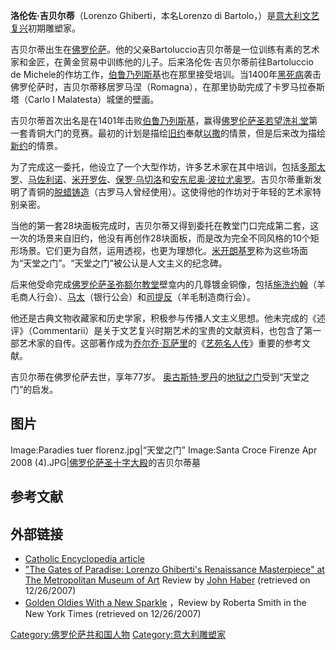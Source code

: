 {{Infobox Artist
| bgcolour      = 
| name          = 洛伦佐·吉贝尔蒂 
| image         = Ghiberti.png|thumb|
| imagesize     = 180px
| caption       = 天堂之门上的洛伦佐·吉贝尔蒂頭像
| birthname     = Lorenzo di Bartolo
| date_of_birth  = 1378年 
| place_of_birth      = [[佛罗伦萨|佛罗伦萨]]
| date_of_death = 1455年12月1日
| place_of_death    = 佛罗伦萨
| nationality   =  意大利
| field         = [[雕塑|雕塑]]
| movement      = [[文艺复兴|文艺复兴]]
| works         = [[佛罗伦萨圣若望洗礼堂|佛罗伦萨圣若望洗礼堂]]天堂之门
}} 
'''洛伦佐·吉贝尔蒂'''（Lorenzo Ghiberti，本名Lorenzo di Bartolo，{{bd|1378年||1455年|12月1日}}）是[[意大利|意大利]][[文艺复兴|文艺复兴]]初期雕塑家。

吉贝尔蒂出生在[[佛罗伦萨|佛罗伦萨]]。他的父亲Bartoluccio吉贝尔蒂是一位训练有素的艺术家和金匠，在黄金贸易中训练他的儿子。后来洛伦佐·吉贝尔蒂前往Bartoluccio de Michele的作坊工作，[[伯鲁乃列斯基|伯鲁乃列斯基]]也在那里接受培训。当1400年[[黑死病|黑死病]]袭击佛罗伦萨时，吉贝尔蒂移居罗马涅（Romagna），在那里协助完成了卡罗马拉泰斯塔（Carlo I Malatesta）城堡的壁画。

吉贝尔蒂首次出名是在1401年击败[[伯鲁乃列斯基|伯鲁乃列斯基]]，赢得[[佛罗伦萨圣若望洗礼堂|佛罗伦萨圣若望洗礼堂]]第一套青铜大门的竞赛。最初的计划是描绘[[旧约|旧约]]奉献[[以撒|以撒]]的情景，但是后来改为描绘[[新约|新约]]的情景。

为了完成这一委托，他设立了一个大型作坊，许多艺术家在其中培训，包括[[多那太罗|多那太罗]]、[[马佐利诺|马佐利诺]]、[[米开罗佐|米开罗佐]]、[[保罗·乌切洛|保罗·乌切洛]]和[[安东尼奥·波拉尤奥罗|安东尼奥·波拉尤奥罗]]。吉贝尔蒂重新发明了青铜的[[脱蜡铸造|脱蜡铸造]]（古罗马人曾经使用）。这使得他的作坊对于年轻的艺术家特别亲密。

当他的第一套28块面板完成时，吉贝尔蒂又得到委托在教堂门口完成第二套，这一次的场景来自旧约，他没有再创作28块面板，而是改为完全不同风格的10个矩形场景。它们更为自然，运用透视，也更为理想化。[[米开朗基罗|米开朗基罗]]称为这些场面为“天堂之门”。“天堂之门”被公认是人文主义的纪念碑。

后来他受命完成[[佛罗伦萨圣弥额尔教堂|佛罗伦萨圣弥额尔教堂]]壁龛内的几尊镀金铜像，包括[[施洗约翰|施洗约翰]]（羊毛商人行会）、[[马太|马太]]（银行公会）和[[司提反|司提反]]（羊毛制造商行会）。

他还是古典文物收藏家和历史学家，积极参与传播人文主义思想。他未完成的《述评》（Commentarii）是关于文艺复兴时期艺术的宝贵的文献资料，也包含了第一部艺术家的自传。这部著作成为[[乔尔乔·瓦萨里|乔尔乔·瓦萨里]]的《[[艺苑名人传|艺苑名人传]]》重要的参考文献。

吉贝尔蒂在佛罗伦萨去世，享年77岁。
[[奥古斯特·罗丹|奥古斯特·罗丹]]的[[地狱之门|地狱之门]]受到“天堂之门”的启发。

==图片==
<gallery>
Image:Paradies tuer florenz.jpg|“天堂之门”
Image:Santa Croce Firenze Apr 2008 (4).JPG|[[佛罗伦萨圣十字大殿|佛罗伦萨圣十字大殿]]的吉贝尔蒂墓
</gallery>

== 参考文献 ==
{{reflist}}

== 外部链接 ==
{{commonscat|Lorenzo Ghiberti}}
*[http://www.newadvent.org/cathen/06544a.htm Catholic Encyclopedia article] {{Wayback|url=http://www.newadvent.org/cathen/06544a.htm |date=20100107224127 }}
*[http://www.haberarts.com/ghiberti.htm  "The Gates of Paradise: Lorenzo Ghiberti's Renaissance Masterpiece" at The Metropolitan Museum of Art] {{Wayback|url=http://www.haberarts.com/ghiberti.htm |date=20100126003427 }} Review by [[John_Haber|John Haber]] (retrieved on 12/26/2007)
*[http://www.nytimes.com/2007/10/30/arts/design/30gate.html Golden Oldies With a New Sparkle] {{Wayback|url=http://www.nytimes.com/2007/10/30/arts/design/30gate.html |date=20140116210941 }}，Review by Roberta Smith in the New York Times (retrieved on 12/26/2007)

{{Authority control}}
{{DEFAULTSORT:Ghiberti, Lorenzo}}

[[Category:佛罗伦萨共和国人物|Category:佛罗伦萨共和国人物]]
[[Category:意大利雕塑家|Category:意大利雕塑家]]